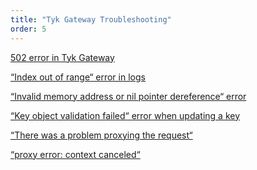 ```yaml
---
title: "Tyk Gateway Troubleshooting"
order: 5
---
```


[502 error in Tyk Gateway](/troubleshooting/tyk-gateway/502-error-tyk-gateway)

[“Index out of range“ error in logs](/troubleshooting/tyk-gateway/index-range-error-logs)

[“Invalid memory address or nil pointer dereference“ error](/troubleshooting/tyk-gateway/invalid-memory-address-nil-pointer-dereference-error)

[“Key object validation failed“ error when updating a key](/troubleshooting/tyk-gateway/key-object-validation-failed-error-updating-key)

[“There was a problem proxying the request“](/troubleshooting/tyk-gateway/problem-proxying-request)

[“proxy error: context canceled“](/troubleshooting/tyk-gateway/context-canceled)
